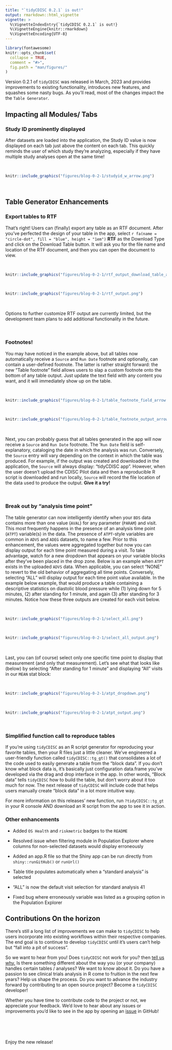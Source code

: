 ```yaml
---
title: "`tidyCDISC 0.2.1` is out!"
output: rmarkdown::html_vignette
vignette: >
  %\VignetteIndexEntry{`tidyCDISC 0.2.1` is out!}
  %\VignetteEngine{knitr::rmarkdown}
  %\VignetteEncoding{UTF-8}
---
```


```r
library(fontawesome)
knitr::opts_chunk$set(
  collapse = TRUE,
  comment = "#>",
  fig.path = "man/figures/"
)
```

Version 0.2.1 of `tidyCDISC` was released in March, 2023 and provides improvements to existing functionality, introduces new features, and squashes some nasty bugs. As you'll read, most of the changes impact the the `Table Generator`.


## Impacting all Modules/ Tabs

### Study ID prominently displayed 

After datasets are loaded into the application, the Study ID value is now displayed on each tab just above the content on each tab. This quickly reminds the user of which study they're analyzing, especially if they have multiple study analyses open at the same time!

<br>

```r
knitr::include_graphics("figures/blog-0-2-1/studyid_w_arrow.png")
```

<br>


## Table Generator Enhancements


### Export tables to RTF

That's right! Users can (finally) export any table as an RTF document. After you've perfected the design of your table in the app, select `r fa(name = "circle-dot", fill = "blue", height = "1em")` **RTF** as the Download Type and click on the Download Table button. It will ask you for the file name and location of the RTF document, and then you can open the document to view.

<br> 

```r
knitr::include_graphics("figures/blog-0-2-1/rtf_output_download_table_arrow.png")
```

<br> 


```r
knitr::include_graphics("figures/blog-0-2-1/rtf_output.png")
```

<br> 

Options to further customize RTF output are currently limited, but the development team plans to add additional functionality in the future.

<br> 

### Footnotes!

You may have noticed in the example above, but all tables now automatically receive a `Source` and `Run Date` footnote and optionally, can contain a user-defined footnote. The latter is rather straight forward: the new "Table footnote" field allows users to slap a custom footnote onto the bottom of any table output. Just update the text field with any content you want, and it will immediately show up on the table.

<br> 

```r
knitr::include_graphics("figures/blog-0-2-1/table_footnote_field_arrow.png")
```

<br>

```r
knitr::include_graphics("figures/blog-0-2-1/table_footnote_output_arrow.png")
```

<br>

Next, you can probably guess that all tables generated in the app will now receive a `Source` and `Run Date` footnote. The '`Run Date` field is self-explanatory, cataloging the date in which the analysis was run. Conversely, the `Source` entry will vary depending on the context in which the table was produced. For example, if the output was created and downloaded in the application, the `Source` will always display: "tidyCDISC app". However, when the user doesn't upload the CDISC Pilot data and then a reproducible R script is downloaded and run locally, `Source` will record the file location of the data used to produce the output. **Give it a try!**

<br> 


### Break out by "analysis time point"

The table generator can now intelligently identify when your `BDS` data contains more than one value (`AVAL`) for any parameter (`PARAM`) and visit. This most frequently happens in the presence of an analysis time point (`ATPT`) variable(s) in the data. The presence of `ATPT`-style variables are common in `ADVS` and `ADEG` datasets, to name a few. Prior to this enhancement, the values were aggregated together but now you can display output for each time point measured during a visit. To take advantage, watch for a new dropdown that appears on your variable blocks after they've been placed in the drop zone. Below is an example when `ATPT` exists in the uploaded `ADVS` data. When applicable, you can select "NONE" to revert to the old behavior of aggregating all time points. Conversely, selecting “ALL” will display output for each time point value available. In the example below example, that would produce a table containing a descriptive statistics on diastolic blood pressure while (1) lying down for 5 minutes, (2) after standing for 1 minute, and again (3) after standing for 3 minutes. Notice how these three outputs are created for each visit below.

<br> 

```r
knitr::include_graphics("figures/blog-0-2-1/select_all.png")
```

<br>

```r
knitr::include_graphics("figures/blog-0-2-1/select_all_output.png")
```



<br>

Last, you can (of course) select only one specific time point to display that measurement (and only that measurement). Let's see what that looks like (below) by selecting "After standing for 1 minute" and displaying "All" visits in our `MEAN` stat block:
 

<br> 

```r
knitr::include_graphics("figures/blog-0-2-1/atpt_dropdown.png")
```

<br>

```r
knitr::include_graphics("figures/blog-0-2-1/atpt_output.png")
```

<br>

### Simplified function call to reproduce tables

If you're using `tidyCDISC` as an R script generator for reproducing your favorite tables, then your R files just a little cleaner. We've engineered a user-friendly function called `tidyCDISC::tg_gt()` that consolidates a lot of the code used to easily generate a table from the "block data". If you don't know what block data is, it's basically just configuration data.frame you've developed via the drag and drop interface in the app. In other words, "Block data" tells `tidyCDISC` how to build the table, but don't worry about it too much for now. The next release of `tidyCDISC` will include code that helps users manually create "block data" in a lot more intuitive way.

For more information on this releases' new function, run `?tidyCDISC::tg_gt` in your R console AND download an R script from the app to see it in action.


### Other enhancements 

- Added `OS Health` and `riskmetric` badges to the `README`

- Resolved issue when filtering module in Population Explorer where columns for non-selected datasets would display erroneously

- Added an app.R file so that the Shiny app can be run directly from `shiny::runGitHub()` or `runUrl()`

- Table title populates automatically when a "standard analysis" is selected

- “ALL” is now the default visit selection for standard analysis 41

- Fixed bug where erroneously variable was listed as a grouping option in the Population Explorer



## Contributions On the horizon

There's still a long list of improvements we can make to `tidyCDISC` to help users incorporate into existing workflows within their respective companies. The end goal is to continue to develop `tidyCDISC` until it's users can't help but "fall into a pit of success".

So we want to hear from you! Does `tidyCDISC` not work for you? then [tell us why.](https://github.com/Biogen-Inc/tidyCDISC/issues/new) Is there something different about the way you (or your company) handles certain tables / analyses? We want to know about it. Do you have a passion to see clinical trials analysis in R come to fruition in the next few years? Help us shape the process. Do you want to advance the industry forward by contributing to an open source project? Become a `tidyCDISC` developer!

Whether you have time to contribute code to the project or not, we appreciate your feedback. We'd love to hear about any issues or improvements you'd like to see in the app by opening an [issue](https://github.com/Biogen-Inc/tidyCDISC/issues/new) in GitHub!


<br> 
<br>
<br>

Enjoy the new release!

<br> 
<br>
<br>



